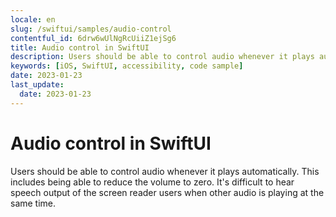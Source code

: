 ```yaml
---
locale: en
slug: /swiftui/samples/audio-control
contentful_id: 6drw6wUlNgRcUiiZ1ejSg6
title: Audio control in SwiftUI
description: Users should be able to control audio whenever it plays automatically.
keywords: [iOS, SwiftUI, accessibility, code sample]
date: 2023-01-23
last_update:
  date: 2023-01-23
---
```


# Audio control in SwiftUI

Users should be able to control audio whenever it plays automatically. This includes being able to reduce the volume to zero. It's difficult to hear speech output of the screen reader users when other audio is playing at the same time.

<CodeSample id="media-audio-control" platform="swiftui" locale="en"/>

